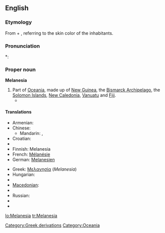 {{wikipedia}}
==English==

===Etymology===
From {{etyl|grc}} {{term|μέλας||dark|sc=Polytonic|tr=melas|lang=grc}} + {{term|νῆσος||island|sc=Polytonic|tr=nēsos|lang=grc}}, referring to the skin color of the inhabitants.

===Pronunciation===
*: {{rhymes|iːʒə}}

===Proper noun===
'''Melanesia'''

# Part of [[Oceania]], made up of [[New Guinea]], the [[Bismarck Archipelago]], the [[Solomon Islands]], [[New Caledonia]], [[Vanuatu]] and [[Fiji]].
#* {{quote-journal
|passage=My job, then, is that of a cultural and religious broker of sorts, co-opting '''Melanesia''' to serve as a stimulus to thought in Le Moyne classrooms.
|page=315
|title=Thinking and teaching with the indigenous traditions of Melanesia
|journal=Beyond primitivism: indigenous religious traditions and modernity
|author=Mary N. MacDonald
|publisher=Routledge
|year=2004
|isbn=041527320X}}

====Translations====
{{trans-top}}
* Armenian: {{t|hy|Մելանեզիա|tr=Melanezia|xs=Armenian}}
* Chinese:
** Mandarin: {{t|zh|美拉尼西亞|sc=Hani}}, {{t|zh|美拉尼西亚|tr=Měilāníxīyà|sc=Hani}}
* Croatian: {{t-|hr|Melanezija|f}}
* {{trreq|Dutch}}
* Finnish: Melanesia
* French: [[Mélanésie]] {{f}}
* German: [[Melanesien]]
{{trans-mid}}
* Greek: [[Μελανησία]] (''Melanesia'') {{f}}
* Hungarian: {{t|hu|Melanézia}}
* {{trreq|Japanese}}
* [[Macedonian]]: {{t|mk|Меланезија|f|tr=Melanézija|xs=Macedonian}}
* {{trreq|Portuguese}}
* Russian: {{t|ru|Меланиезия|f|sc=Cyrl|tr=M'elanézia}}
* {{trreq|Spanish}}
* {{trreq|Thai}}
{{trans-bottom}}

[[Category:Greek derivations]]
[[Category:Oceania]]

[[lo:Melanesia]]
[[tr:Melanesia]]